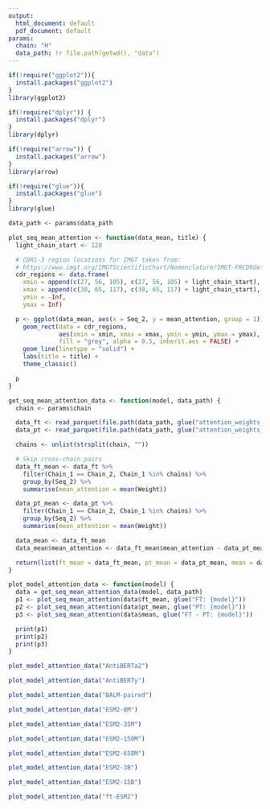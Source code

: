 ```yaml
---
output:
  html_document: default
  pdf_document: default
params:
  chain: "H"
  data_path: !r file.path(getwd(), "data")
---
```

```r

if(!require("ggplot2")){
  install.packages("ggplot2")
}
library(ggplot2)

if(!require("dplyr")) {
  install.packages("dplyr")
}
library(dplyr)

if(!require("arrow")) {
  install.packages("arrow")
}
library(arrow)

if(!require("glue")){
  install.packages("glue")
}
library(glue)
```

```r
data_path <- params$data_path

plot_seq_mean_attention <- function(data_mean, title) {
  light_chain_start <- 128

  # CDR1-3 region locations for IMGT taken from:
  # https://www.imgt.org/IMGTScientificChart/Nomenclature/IMGT-FRCDRdefinition.html
  cdr_regions <- data.frame(
    xmin = append(c(27, 56, 105), c(27, 56, 105) + light_chain_start),
    xmax = append(c(38, 65, 117), c(38, 65, 117) + light_chain_start),
    ymin = -Inf,
    ymax = Inf)

  p <- ggplot(data_mean, aes(x = Seq_2, y = mean_attention, group = 1)) +
    geom_rect(data = cdr_regions,
              aes(xmin = xmin, xmax = xmax, ymin = ymin, ymax = ymax),
              fill = "grey", alpha = 0.5, inherit.aes = FALSE) +
    geom_line(linetype = "solid") +
    labs(title = title) +
    theme_classic()

  p
}

get_seq_mean_attention_data <- function(model, data_path) {
  chain <- params$chain

  data_ft <- read_parquet(file.path(data_path, glue("attention_weights_{model}_{chain}_FT.parquet")))
  data_pt <- read_parquet(file.path(data_path, glue("attention_weights_{model}_{chain}_PT.parquet")))

  chains <- unlist(strsplit(chain, ""))

  # Skip cross-chain pairs
  data_ft_mean <- data_ft %>%
    filter(Chain_1 == Chain_2, Chain_1 %in% chains) %>%
    group_by(Seq_2) %>%
    summarise(mean_attention = mean(Weight))

  data_pt_mean <- data_pt %>%
    filter(Chain_1 == Chain_2, Chain_1 %in% chains) %>%
    group_by(Seq_2) %>%
    summarise(mean_attention = mean(Weight))

  data_mean <- data_ft_mean
  data_mean$mean_attention <- data_ft_mean$mean_attention - data_pt_mean$mean_attention

  return(list(ft_mean = data_ft_mean, pt_mean = data_pt_mean, mean = data_mean))
}

plot_model_attention_data <- function(model) {
  data = get_seq_mean_attention_data(model, data_path)
  p1 <- plot_seq_mean_attention(data$ft_mean, glue("FT: {model}"))
  p2 <- plot_seq_mean_attention(data$pt_mean, glue("PT: {model}"))
  p3 <- plot_seq_mean_attention(data$mean, glue("FT - PT: {model}"))

  print(p1)
  print(p2)
  print(p3)
}
```

```r
plot_model_attention_data("AntiBERTa2")
```

```r
plot_model_attention_data("AntiBERTy")
```

```r
plot_model_attention_data("BALM-paired")
```

```r
plot_model_attention_data("ESM2-8M")
```

```r
plot_model_attention_data("ESM2-35M")
```

```r
plot_model_attention_data("ESM2-150M")
```

```r
plot_model_attention_data("ESM2-650M")
```

```r
plot_model_attention_data("ESM2-3B")
```

```r
plot_model_attention_data("ESM2-15B")
```

```r
plot_model_attention_data("ft-ESM2")
```
